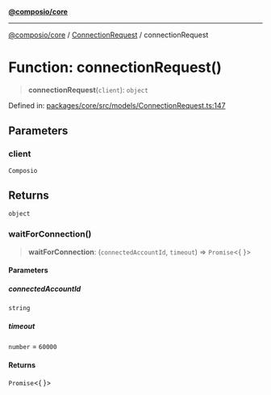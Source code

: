 [**@composio/core**](../../README.mdx)

***

[@composio/core](../../README.mdx) / [ConnectionRequest](../README.mdx) / connectionRequest

# Function: connectionRequest()

> **connectionRequest**(`client`): `object`

Defined in: [packages/core/src/models/ConnectionRequest.ts:147](https://github.com/ComposioHQ/sdk-v3-ts/blob/d452a596cdc5436dd82cd6e55ff43fd070539a9c/packages/core/src/models/ConnectionRequest.ts#L147)

## Parameters

### client

`Composio`

## Returns

`object`

### waitForConnection()

> **waitForConnection**: (`connectedAccountId`, `timeout`) => `Promise`\<\{ \}\>

#### Parameters

##### connectedAccountId

`string`

##### timeout

`number` = `60000`

#### Returns

`Promise`\<\{ \}\>
